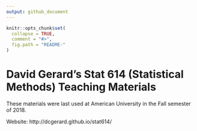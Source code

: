 ```yaml
---
output: github_document
---
```


<!-- README.md is generated from README.Rmd. Please edit that file -->

```r
knitr::opts_chunk$set(
  collapse = TRUE,
  comment = "#>",
  fig.path = "README-"
)
```

# David Gerard's Stat 614 (Statistical Methods) Teaching Materials

These materials were last used at American University in the Fall semester of 2018.

Website: http://dcgerard.github.io/stat614/
